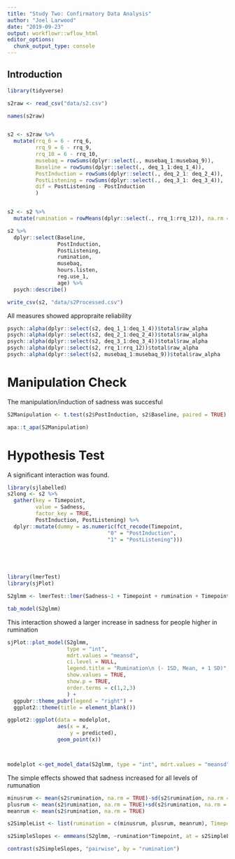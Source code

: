 ```yaml
---
title: "Study Two: Confirmatory Data Analysis"
author: "Joel Larwood"
date: "2019-09-23"
output: workflowr::wflow_html
editor_options:
  chunk_output_type: console
---
```


## Introduction

```r
library(tidyverse)

s2raw <- read_csv("data/s2.csv")

names(s2raw)


s2 <- s2raw %>% 
  mutate(rrq_6 = 6 - rrq_6,
         rrq_9 = 6 - rrq_9,
         rrq_10 = 6 - rrq_10,
         musebaq = rowSums(dplyr::select(., musebaq_1:musebaq_9)),
         Baseline = rowSums(dplyr::select(., deq_1_1:deq_1_4)),
         PostInduction = rowSums(dplyr::select(., deq_2_1: deq_2_4)),
         PostListening = rowSums(dplyr::select(., deq_3_1: deq_3_4)), 
         dif = PostListening - PostInduction
         )


s2 <- s2 %>% 
  mutate(rumination = rowMeans(dplyr::select(., rrq_1:rrq_12)), na.rm = FALSE)

s2 %>% 
  dplyr::select(Baseline,
                PostInduction,
                PostListening,
                rumination,
                musebaq,
                hours.listen,
                reg.use_1,
                age) %>% 
  psych::describe()

write_csv(s2, "data/s2Processed.csv")
```

All measures showed appropraite reliability 
```r

psych::alpha(dplyr::select(s2, deq_1_1:deq_1_4))$total$raw_alpha
psych::alpha(dplyr::select(s2, deq_2_1:deq_2_4))$total$raw_alpha
psych::alpha(dplyr::select(s2, deq_3_1:deq_3_4))$total$raw_alpha
psych::alpha(dplyr::select(s2, rrq_1:rrq_12))$total$raw_alpha
psych::alpha(dplyr::select(s2, musebaq_1:musebaq_9))$total$raw_alpha

```

# Manipulation Check

The manipulation/induction of sadness was succesful 
```r
S2Manipulation <- t.test(s2$PostInduction, s2$Baseline, paired = TRUE) 

apa::t_apa(S2Manipulation)
```

# Hypothesis Test 

A significant interaction was found. 
```r

library(sjlabelled)
s2long <- s2 %>% 
  gather(key = Timepoint,
         value = Sadness,
         factor_key = TRUE,
         PostInduction, PostListening) %>% 
  dplyr::mutate(dummy = as.numeric(fct_recode(Timepoint,
                                "0" = "PostInduction",
                                "1" = "PostListening")))



  

library(lmerTest)
library(sjPlot)

S2glmm <- lmerTest::lmer(Sadness~1 + Timepoint + rumination + Timepoint*rumination + (1 |id), data = s2long)

tab_model(S2glmm)
```

This interaction showed a larger increase in sadness for people higher in rumination 
```r
sjPlot::plot_model(S2glmm,
                   type = "int",
                   mdrt.values = "meansd",
                   ci.level = NULL,
                   legend.title = "Rumination\n (- 1SD, Mean, + 1 SD)",
                   show.values = TRUE,
                   show.p = TRUE,
                   order.terms = c(1,2,3)
                   ) + 
  ggpubr::theme_pubr(legend = "right") + 
  ggplot2::theme(title = element_blank()) 

ggplot2::ggplot(data = modelplot,
                aes(x = x, 
                    y = predicted), 
                geom_point(x))



modelplot <-get_model_data(S2glmm, type = "int", mdrt.values = "meansd")
```

The simple effects showed that sadness increased for all levels of rumunation 
```r

minusrum <- mean(s2$rumination, na.rm = TRUE)-sd(s2$rumination, na.rm = TRUE)
plusrum <- mean(s2$rumination, na.rm = TRUE)+sd(s2$rumination, na.rm = TRUE)
meanrum <- mean(s2$rumination, na.rm = TRUE)

s2SimpleList <- list(rumination = c(minusrum, plusrum, meanrum), Timepoint = c("PostInduction", "PostListening"))

s2SimpleSlopes <- emmeans(S2glmm, ~rumination*Timepoint, at = s2SimpleList)

contrast(s2SimpleSlopes, "pairwise", by = "rumination")
```


